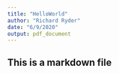 ```yaml
---
title: "HelloWorld"
author: "Richard Ryder"
date: "6/9/2020"
output: pdf_document
---
```



## This is a markdown file